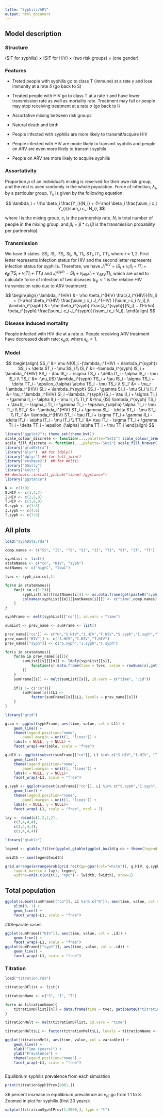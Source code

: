 ---
title: "Syphils/ARV"
output: html_document
---

## Model description

### Structure

(SIT for syphilis) $\times$ (SIT for HIV) $\times$ (two risk groups) $\times$ (one gender)

### Features

* Treted people with syphilis go to class T (immune) at a rate $\gamma$ and lose immunity at a rate $\delta$ (go back to S)

* Treated people with HIV go to class T at a rate $\tau$ and have lower transmission rate as well as mortality rate. Treatment may fail or people may stop receiving treatment at a rate $\sigma$ (go back to I)

* Assortative mixing between risk groups

* Natural death and birth

* People infected with syphilis are more likely to transmit/acquire HIV

* People infected with HIV are mode likely to transmit syphilis and people on ARV are even more likely to transmit syphils

* People on ARV are more likely to acquire syphilis

### Assortativity

Proportion $\rho$ of an individual's mixing is reserved for their own risk group, and the rest is used randomly in the whole population. Force of infection, $\lambda_i$, by a particular group, $Y_i$, is given by the following equation:

$$
\lambda_i = \rho \beta_i \frac{Y_i}{N_i} + (1-\rho) \beta_i \frac{\sum_i c_i Y_i}{\sum_i c_i N_i},
$$

where $i$ is the mixing group, $c_i$ is the partnership rate, $N_i$ is total number of people in the mixing group, and $\beta_i = \beta * c_i$ ($\beta$ is the transmission probability per partnership).

### Transmission

We have 9 states: $SS_i$, $IS_i$, $TS_i$, $SI_i$, $II_i$, $TI_i$, $ST_i$, $IT_i$, $TT_i$, where $i = 1, 2$. First letter represents infection status for HIV and the second letter represents infection status for syphilis. Therefore, we have $J_i^{HIV} = IS_i + \nu_t II_i + IT_i + \epsilon_{\beta} (TS_i + \nu_t TI_i + TT_i)$ and $J_i^{syph} = SI_i + \nu_{HIV} II_i + \nu_{ARV} TI_i$, which are used to calculate force of infection of two diseases ($\epsilon_{\beta}<1$ is the relative HIV transmission ratio due to ARV treatment):

$$
\begin{align}
\lambda_i^{HIV} &= \rho \beta_i^{HIV} \frac{J_i^{HIV}}{N_i} + (1-\rho) \beta_i^{HIV} \frac{\sum_i c_i J_i^{HIV} }{\sum_i c_i N_i},\\
\lambda_i^{syph} &= \rho \beta_i^{syph} \frac{J_i^{syph}}{N_i} + (1-\rho) \beta_i^{syph} \frac{\sum_i c_i J_i^{syph}}{\sum_i c_i N_i}.
\end{align}
$$

### Disease induced mortality

People infected with HIV die at a rate $\alpha$. People receiving ARV treatment have decreased death rate: $\epsilon_{\alpha} \alpha$, where $\epsilon_{\alpha} < 1$.

### Model

$$
\begin{align}
SS_i' &= \mu N(0)_i -(\lambda_i^{HIV} + \lambda_i^{syph}) SS_i + \delta ST_i - \mu SS_i \\
IS_i' &= -\lambda_i^{syph} IS_i + \lambda_i^{HIV} SS_i - \tau IS_i + \sigma TS_i + \delta IT_i - \alpha IS_i - \mu IS_i \\
TS_i' &= -\nu_{IS} \lambda_i^{syph} TS_i + \tau IS_i - \sigma TS_i + \delta TT_i - \epsilon_{\alpha} \alpha TS_i - \mu TS_i \\
SI_i' &= - \nu_r \lambda_i^{HIV} SI_i + \lambda_i^{syph} SS_i - \gamma SI_i - \mu SI_i \\
II_i' &= \nu_r \lambda_i^{HIV} SI_i +\lambda_i^{syph} IS_i - \tau II_i + \sigma TI_i - \gamma II_i - \alpha II_i - \mu II_i \\
TI_i' &=\nu_{IS}  \lambda_i^{syph} TS_i + \tau II_i - \sigma_i TI_i - \gamma TI_i - \epsilon_{\alpha} \alpha TI_i - \mu TI_i \\
ST_i' &= -\lambda_i^{HIV} ST_i + \gamma SI_i - \delta ST_i - \mu ST_i \\
IT_i' &= \lambda_i^{HIV} ST_i - \tau IT_i + \sigma TT_i + \gamma II_i - \delta IT_i - \alpha IT_i - \mu IT_i \\
TT_i' &= \tau IT_i - \sigma TT_i + \gamma TI_i - \delta TT_i - \epsilon_{\alpha} \alpha TT_i - \mu TT_i
\end{align}
$$

```{r pkgs,warning=FALSE,message=FALSE}
library("ggplot2"); theme_set(theme_bw())
scale_colour_discrete <- function(...,palette="Set1") scale_colour_brewer(...,palette=palette)
scale_fill_discrete <- function(...,palette="Set1") scale_fill_brewer(...,palette=palette)
library("gridExtra")
library("plyr")  ## for ldply()
library("dplyr") ## for full_join()
library("reshape2")  ## for melt()
library("GGally")
library("knitr")
## devtools::install_github("lionel-/ggstance")
library("ggstance")
```


```{r index, echo = FALSE}

N <- c(1:9)
S.HIV <- c(1,4,7)
I.HIV <- c(2,5,8)
T.HIV <- c(3,6,9)
S.syph <- c(1:3)
I.syph <- c(4:6)
T.syph <- c(7:9)

```

## All plots


```{r load,echo=FALSE,message=FALSE}

load("syphData.rda")

comp.names <- c("SS", "IS", "TS", "SI", "II", "TI", "ST", "IT", "TT")

syphList <- list()
stateNames <- c("co", "HIV", "syph")
matNames <- c("highC", "lowC")

tvec <- syph_sim.co[,1]

for(m in stateNames){
	for(i in c(1:2)){
		syphList[[m]][[matNames[i]]] <- as.data.frame(get(paste0("syph_sim.",m))[,c(1,seq(from = (i+1), by = 2, length.out = 9))])
		colnames(syphList[[m]][[matNames[i]]]) <- c("time",comp.names)
	}
}

syphFrame <- melt(syphList[["co"]], id.vars = "time")

sumList <- prev_name <- sumFrame <- list()

prev_name[["co"]] <- c("N","S.HIV","I.HIV","T.HIV","S.syph","I.syph","T.syph")
prev_name[["HIV"]] <- c("S.HIV","I.HIV","T.HIV")
prev_name[["syph"]] <- c("S.syph","I.syph","T.syph")

for(s in stateNames){
	for(m in prev_name[[s]]){
		sumList[[s]][[m]] <- ldply(syphList[[s]],
			function(x) data.frame(time = tvec, value = rowSums(x[,get(m)+1])
		))
	}
	sumFrame[[s]] <- melt(sumList[[s]], id.vars = c("time", ".id"))
	
	if(s != c("Co")){
		sumFrame[[s]]$L1 <-
			factor(sumFrame[[s]]$L1, levels = prev_name[[s]])
	}
}
```


```{r allPlot, fig.width = 10, fig.height = 10, echo = FALSE}

library("grid")

g.co <- ggplot(syphFrame, aes(time, value, col = L1)) +
	geom_line() +
	theme(legend.position="none",
		panel.margin = unit(1, "lines")) +
	labs(x = NULL, y = NULL) +
	facet_wrap(~variable, scale = "free")

g.HIV <- ggplot(subset(sumFrame[["co"]], L1 %in% c("S.HIV","I.HIV", "T.HIV")), aes(time, value, col = .id)) +
	geom_line() +
	theme(legend.position="none",
		panel.margin = unit(1, "lines")) +
	labs(x = NULL, y = NULL)+
	facet_wrap(~L1, scale = "free")

g.syph <- ggplot(subset(sumFrame[["co"]], L1 %in% c("S.syph","I.syph", "T.syph")), aes(time, value, col = .id)) +
	geom_line() +
	theme(legend.position="none",
		panel.margin = unit(1, "lines")) +
	labs(x = NULL, y = NULL)+
	facet_wrap(~L1, scale = "free", ncol = 1)

lay <- rbind(c(1,2,2,2),
	c(3,4,4,4),
	c(3,4,4,4),
	c(3,4,4,4))

library("gtable")

legend <- gtable_filter(ggplot_gtable(ggplot_build(g.co + theme(legend.position="right"))), "guide-box")

lwidth <- sum(legend$width)

grid.arrange(arrangeGrob(grid.rect(gp=gpar(col="white")), g.HIV, g.syph, g.co, ncol = 2,
	layout_matrix = lay), legend, 
	widths=unit.c(unit(1, "npc") - lwidth, lwidth), nrow=1)

```

## Total population

```{r population}

ggplot(subset(sumFrame[["co"]], L1 %in% c("N")), aes(time, value, col = .id)) +
	ylim(0, 1) +
	geom_line() +
	facet_wrap(~L1, scale = "free")

```

##Separate cases

```{r sep.prevalence,fig.width = 10}

ggplot(sumFrame[["HIV"]], aes(time, value, col = .id)) +
	geom_line() +
	facet_wrap(~L1, scale = "free")
ggplot(sumFrame[["syph"]], aes(time, value, col = .id)) +
	geom_line() +
	facet_wrap(~L1, scale = "free")

```

### Titration

```{r titrate, echo=FALSE, message=FALSE}

load("titration.rda")

titrationDFlist <- list()

titrationName <- c("S", "I", "T")

for(n in titrationName){
	titrationDFlist[[n]] = data.frame(time = tvec, get(paste0("titrationSyph",n,"Prev")))
}

titrationMelt <- melt(titrationDFlist, id.vars = "time")

titrationMelt$L1 <- factor(titrationMelt$L1, levels = titrationName <- c("S", "I", "T"))

ggplot(titrationMelt, aes(time, value, col = variable)) + 
	geom_line() +
	xlab("Time (years)") +
	ylab("Prevalence") +
	theme(legend.position="none") +
	facet_wrap(~L1, scale = "free")
	

```

Equilibrium syphilis prevalence from each simulation

```{r}
print(titrationSyphIPrev[8001,])

```

36 percent increase in equilibrium prevalence as $\nu_{IS}$ go from 1.1 to 3. Zoomed in plot for syphilis (first 20 years):

```{r}
matplot(titrationSyphIPrev[1:2000,], type = "l")

```